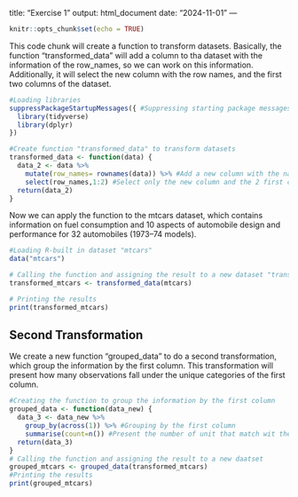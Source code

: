 title: "Exercise 1"
output: html_document
date: "2024-11-01"
---

```r
knitr::opts_chunk$set(echo = TRUE)
```
This code chunk will create a function to transform datasets. Basically, the function "transformed_data" will add a column to tha dataset with the information of the row_names, so we can work on this information. Additionally, it will select the new column with the row names, and the first two columns of the dataset.

```r
#Loading libraries
suppressPackageStartupMessages({ #Suppressing starting package messages
  library(tidyverse)
  library(dplyr)
})

#Create function "transformed_data" to transform datasets
transformed_data <- function(data) {
  data_2 <- data %>%
    mutate(row_names= rownames(data)) %>% #Add a new column with the names of the rows in order to be able to work with this information
    select(row_names,1:2) #Select only the new column and the 2 first columns of the dataset
  return(data_2)
}
```
Now we can apply the function to the mtcars dataset, which contains information on fuel consumption and 10 aspects of automobile design and performance for 32 automobiles (1973–74 models).

```r
#Loading R-built in dataset "mtcars"
data("mtcars")

# Calling the function and assigning the result to a new dataset "transformed_mtcars"
transformed_mtcars <- transformed_data(mtcars)

# Printing the results
print(transformed_mtcars)
```

## Second Transformation

We create a new function "grouped_data" to do a second transformation, which group the information by the first column. This transformation will present how many observations fall under the unique categories of the first column.

```r
#Creating the function to group the information by the first column
grouped_data <- function(data_new) {
  data_3 <- data_new %>%
    group_by(across(1)) %>% #Grouping by the first column
    summarise(count=n()) #Present the number of unit that match wit the category of the first column
  return(data_3)
}
# Calling the function and assigning the result to a new daatset
grouped_mtcars <- grouped_data(transformed_mtcars) 
#Printing the results
print(grouped_mtcars)
```
